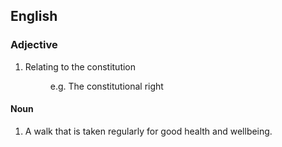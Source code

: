 ==English==
===Adjective===

#Relating to the constitution
#:e.g. The constitutional right

====Noun====

#A walk that is taken regularly for good health and wellbeing.